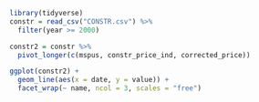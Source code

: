 ```r
library(tidyverse)
constr = read_csv("CONSTR.csv") %>% 
  filter(year >= 2000)


```

```r
constr2 = constr %>% 
  pivot_longer(c(mspus, constr_price_ind, corrected_price))

ggplot(constr2) +
  geom_line(aes(x = date, y = value)) +
  facet_wrap(~ name, ncol = 3, scales = "free")
```

